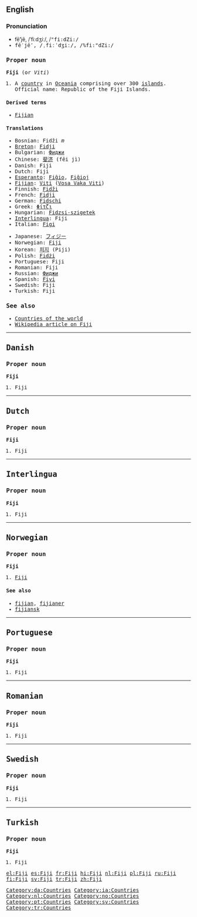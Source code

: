 {{see|fiji}}

==English==

===Pronunciation===
*fē'''′'''jē, /ˈfiːdʒiː/, /<tt>"fi:dZi:<tt>/
*fē′jē'''′''', /ˌfiːˈdʒiː/, /<tt>%fi:"dZi:<tt>/

===Proper noun===
'''Fiji''' (or ''Viti'')
# A [[country]] in [[Oceania]] comprising over 300 [[island]]s. Official name: Republic of the Fiji Islands.

====Derived terms====
*[[Fijian]]

====Translations====
{{top}}
*Bosnian: Fidži ''m''
*[[Breton]]: [[Fidji]]
*Bulgarian: [[Фиджи]]
*Chinese: [[斐济]] (fěi jì)
*Danish: Fiji
*Dutch: Fiji
*[[Esperanto]]: [[Fiĝio]], [[Fiĝioj]]
*[[Fijian]]: [[Viti]] ([[:fj:Viti|Vosa Vaka Viti]])
*Finnish: [[Fidži]]
*French: [[Fidji]]
*German: [[Fidschi]]
*Greek: [[Φίτζι]]
*Hungarian: [[Fidzsi-szigetek]]
*[[Interlingua]]: Fiji
*Italian: [[Figi]]
{{mid}}
*Japanese: [[フィジー]]
*Norwegian: [[#Norwegian|Fiji]]
*Korean: [[피지]] (Piji)
*Polish: [[Fidżi]]
*Portuguese: Fiji
*Romanian: Fiji
*Russian: [[Фиджи]]
*Spanish: [[Fiyi]]
*Swedish: Fiji
*Turkish: Fiji
{{bottom}}

===See also===
* [[Countries of the world]]
*[[w:Fiji|Wikipedia article on Fiji]]

----
==Danish==

===Proper noun===
'''Fiji'''
# Fiji

----
==Dutch==

===Proper noun===
'''Fiji'''
# Fiji

----
==Interlingua==

===Proper noun===
'''Fiji'''
# Fiji

----
==Norwegian==

===Proper noun===
'''Fiji'''
# [[#English|Fiji]]

====See also====
*[[fijian]], [[fijianer]]
*[[fijiansk]]

----
==Portuguese==

===Proper noun===
'''Fiji'''
# Fiji

----
==Romanian==

===Proper noun===
'''Fiji'''
# Fiji

----
==Swedish==

===Proper noun===
'''Fiji'''
# Fiji

----
==Turkish==

===Proper noun===
'''Fiji'''
# Fiji

[[Category:da:Countries]]
[[Category:ia:Countries]]
[[Category:nl:Countries]]
[[Category:no:Countries]]
[[Category:pt:Countries]]
[[Category:sv:Countries]]
[[Category:tr:Countries]]

[[el:Fiji]]
[[es:Fiji]]
[[fr:Fiji]]
[[hi:Fiji]]
[[nl:Fiji]]
[[pl:Fiji]]
[[ru:Fiji]]
[[fi:Fiji]]
[[sv:Fiji]]
[[tr:Fiji]]
[[zh:Fiji]]